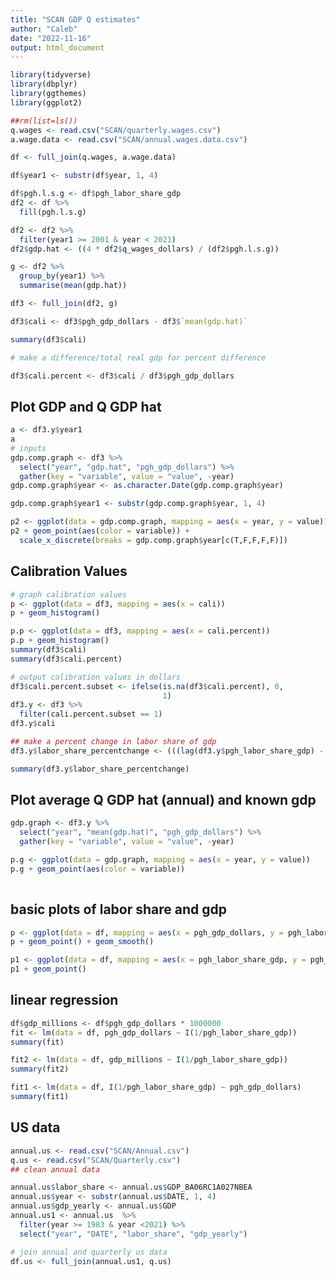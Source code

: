 ```yaml
---
title: "SCAN GDP Q estimates"
author: "Caleb"
date: "2022-11-16"
output: html_document
---
```


```r
library(tidyverse) 
library(dbplyr) 
library(ggthemes)
library(ggplot2) 

##rm(list=ls())
q.wages <- read.csv("SCAN/quarterly.wages.csv") 
a.wage.data <- read.csv("SCAN/annual.wages.data.csv") 

df <- full_join(q.wages, a.wage.data)
```

```r
df$year1 <- substr(df$year, 1, 4)

df$pgh.l.s.g <- df$pgh_labor_share_gdp
df2 <- df %>% 
  fill(pgh.l.s.g)

df2 <- df2 %>% 
  filter(year1 >= 2001 & year < 2021) 
df2$gdp.hat <- ((4 * df2$q_wages_dollars) / (df2$pgh.l.s.g)) 

g <- df2 %>% 
  group_by(year1) %>% 
  summarise(mean(gdp.hat)) 

df3 <- full_join(df2, g)

df3$cali <- df3$pgh_gdp_dollars - df3$`mean(gdp.hat)`

summary(df3$cali)

# make a difference/total real gdp for percent difference 

df3$cali.percent <- df3$cali / df3$pgh_gdp_dollars
```
## Plot GDP and Q GDP hat 
```r
a <- df3.y$year1
a
# inputs
gdp.comp.graph <- df3 %>% 
  select("year", "gdp.hat", "pgh_gdp_dollars") %>% 
  gather(key = "variable", value = "value", -year)
gdp.comp.graph$year <- as.character.Date(gdp.comp.graph$year)

gdp.comp.graph$year1 <- substr(gdp.comp.graph$year, 1, 4)

p2 <- ggplot(data = gdp.comp.graph, mapping = aes(x = year, y = value)) 
p2 + geom_point(aes(color = variable)) + 
  scale_x_discrete(breaks = gdp.comp.graph$year[c(T,F,F,F,F)]) 

```

## Calibration Values 
```r
# graph calibration values 
p <- ggplot(data = df3, mapping = aes(x = cali))
p + geom_histogram()

p.p <- ggplot(data = df3, mapping = aes(x = cali.percent))
p.p + geom_histogram() 
summary(df3$cali)
summary(df3$cali.percent)

# output calibration values in dollars 
df3$cali.percent.subset <- ifelse(is.na(df3$cali.percent), 0, 
                                  1)
df3.y <- df3 %>% 
  filter(cali.percent.subset == 1)
df3.y$cali
```
```r


## make a percent change in labor share of gdp 
df3.y$labor_share_percentchange <- (((lag(df3.y$pgh_labor_share_gdp) - df3.y$pgh_labor_share_gdp) / lag(df3.y$pgh_labor_share_gdp))  * 100)

summary(df3.y$labor_share_percentchange)

```
## Plot average Q GDP hat (annual) and known gdp 
```r
gdp.graph <- df3.y %>%  
  select("year", "mean(gdp.hat)", "pgh_gdp_dollars") %>% 
  gather(key = "variable", value = "value", -year)

p.g <- ggplot(data = gdp.graph, mapping = aes(x = year, y = value)) 
p.g + geom_point(aes(color = variable))
  
```
## basic plots of labor share and gdp


```r
p <- ggplot(data = df, mapping = aes(x = pgh_gdp_dollars, y = pgh_labor_share_gdp))
p + geom_point() + geom_smooth()

p1 <- ggplot(data = df, mapping = aes(x = pgh_labor_share_gdp, y = pgh_gdp_dollars))
p1 + geom_point() 
```

## linear regression



```r
df$gdp_millions <- df$pgh_gdp_dollars * 1000000
fit <- lm(data = df, pgh_gdp_dollars ~ I(1/pgh_labor_share_gdp))
summary(fit) 

fit2 <- lm(data = df, gdp_millions ~ I(1/pgh_labor_share_gdp))
summary(fit2)

fit1 <- lm(data = df, I(1/pgh_labor_share_gdp) ~ pgh_gdp_dollars) 
summary(fit1)
```

## US data 
```r
annual.us <- read.csv("SCAN/Annual.csv") 
q.us <- read.csv("SCAN/Quarterly.csv") 
## clean annual data 

annual.us$labor_share <- annual.us$GDP_BA06RC1A027NBEA
annual.us$year <- substr(annual.us$DATE, 1, 4)
annual.us$gdp_yearly <- annual.us$GDP
annual.us1 <- annual.us  %>% 
  filter(year >= 1983 & year <2021) %>% 
  select("year", "DATE", "labor_share", "gdp_yearly") 

# join annual and quarterly us data 
df.us <- full_join(annual.us1, q.us)



```